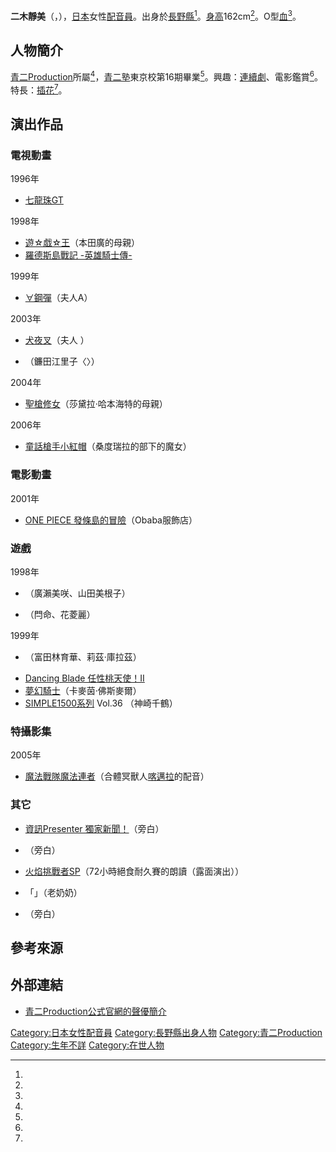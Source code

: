 {{multiple issues|
{{Notability Unreferenced|time=2016-08-07T15:32:23+00:00}}
{{Primarysources|time=2016-08-07T15:32:23+00:00}}
}}
{{noteTA|G1=Anime}}
{{配音員
|姓名= 二木靜美
|圖片= 
|尺寸= 
|替代= 
|簡介= 
|本名= 
|外文名= 二木 静美
|外文= ja
|羅馬拼音= 
|英文名= 
|暱稱= 
|藝名= 
|國籍= 
|籍貫= 
|出生地= 
|出身地= {{JPN}}[[長野縣|長野縣]]
|死歿地= 
|出生名= 
|生年= 
|生月= 9
|生日= 20
|歿年= 
|歿月= 
|歿日= 
|血型= O型
|配演語言= 
|教育程度= 
|母校= 
|所屬= [[青二製作|青二Production]]
|宗教信仰= 
|配偶= 
|活躍年代= 1996年－
|出道作= 
|代表作= 鐮田江里子（{{link-ja|TEXHNOLYZE|TEXHNOLYZE}}）
|網站= 
|其他= 
|module= {{Japanese|embed=yes|二木 静美|にき しずみ|Niki Shizumi}}
}}
'''二木靜美'''（{{lang-ja|二木 静美}}，{{bd||9月20日<ref name="aoni-pro">{{Cite web|date=|url=http://www.aoni.co.jp/actress/na/niki-shizumi.html|title=青二Production公式官網的聲優簡介|work=|author=|publisher=[[青二製作|青二Production]]|accessdate=2016-08-07|language=ja|archive-date=2016-03-04|archive-url=https://web.archive.org/web/20160304213115/http://www.aoni.co.jp/actress/na/niki-shizumi.html|dead-url=no}}</ref>||}}），[[日本|日本]]女性[[配音員|配音員]]。出身於[[長野縣|長野縣]]<ref name="aoni-pro" />。[[身高|身高]]162cm<ref name="aoni-pro" />。O型[[血型|血]]<ref name="aoni-pro" />。

== 人物簡介 ==
[[青二製作|青二Production]]所屬<ref name="aoni-pro" />，[[青二塾|青二塾]]東京校第16期畢業<ref name="aoni-pro" />。興趣：[[連續劇|連續劇]]、電影鑑賞<ref name="aoni-pro" />。特長：[[插花|插花]]<ref name="aoni-pro" />。

== 演出作品 ==
=== 電視動畫 ===
; 1996年
* [[七龍珠GT|七龍珠GT]]
; 1998年
* [[遊戲王_(動畫)|遊☆戯☆王]]（本田廣的母親）
* [[羅德斯島戰記-英雄騎士傳-|羅德斯島戰記 -英雄騎士傳-]]
; 1999年
* [[∀GUNDAM|∀鋼彈]]（夫人A）
; 2003年
* [[犬夜叉|犬夜叉]]（夫人<!--第125話-->）
* {{link-ja|TEXHNOLYZE|TEXHNOLYZE}}（鐮田江里子〈{{lang|ja|ドク}}〉）
; 2004年
* [[聖槍修女|聖槍修女]]（莎黛拉·哈本海特的母親）
; 2006年
* [[童話槍手小紅帽|童話槍手小紅帽]]（桑度瑞拉的部下的魔女）

=== 電影動畫 ===
; 2001年
* [[ONE_PIECE_發條島的冒險|ONE PIECE 發條島的冒險]]（Obaba服飾店）

=== 遊戲 ===
; 1998年
* {{link-ja|星之丘學園物語 學園祭|星の丘学園物語 学園祭}}（廣瀨美咲、山田美根子）
* {{lang|ja|{{link-ja|みさきアグレッシヴ！|みさきアグレッシヴ!}}}}（閂命、花菱麗）
; 1999年
* {{link-ja|奏（騷）樂都市大阪|ソウ楽都市OSAKA}}（富田林育華、莉茲·庫拉茲）
* [[Dancing_Blade_任性桃天使！|Dancing Blade 任性桃天使！II]]
* [[夢幻騎士|夢幻騎士]]（卡麥茵·佛斯麥爾）
* [[Simple系列|SIMPLE1500系列]] Vol.36 {{link-ja|夏色Celebration|夏色Celebration|THE 戀愛遊戲 ～夏色Celebration～}}（神崎千鶴）

=== 特攝影集 ===
; 2005年
* [[魔法戰隊魔法連者|魔法戰隊魔法連者]]（合體冥獸人[[喀邁拉|喀邁拉]]的配音）

=== 其它 ===
* [[獨家新聞!|資訊Presenter 獨家新聞！]]（旁白）
* {{lang|ja|{{link-ja|どうーなってるの?!|どうーなってるの?!}}}}（旁白）
* [[火焰挑戰者|火焰挑戰者SP]]（72小時絕食耐久賽的朗讀（露面演出））
* {{link-ja|青山二丁目劇場|青山二丁目劇場}}「{{lang|ja|そう、人は外見ではない}}」（老奶奶）
* {{link-ja|Hi-Vision特集|ハイビジョン特集}}（旁白）

== 參考來源 ==
{{reflist}}

== 外部連結 ==
* [http://www.aoni.co.jp/actress/na/niki-shizumi.html 青二Production公式官網的聲優簡介]{{Wayback|url=http://www.aoni.co.jp/actress/na/niki-shizumi.html |date=20160304213115 }} {{ja icon}}

{{青二Production}}
{{DEFAULTSORT:Niki Shizumi}}
[[Category:日本女性配音員|Category:日本女性配音員]]
[[Category:長野縣出身人物|Category:長野縣出身人物]]
[[Category:青二Production|Category:青二Production]]
[[Category:生年不詳|Category:生年不詳]]
[[Category:在世人物|Category:在世人物]]